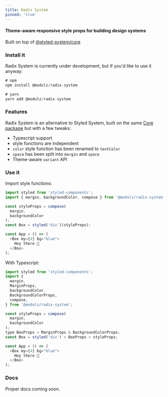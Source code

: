 ```yaml
---
title: Radix System
pinned: 'true'
---
```


<Divider size={2} my={6} />

#### Theme-aware responsive style props for building design systems

Built on top of [@styled-system/core](https://github.com/styled-system/styled-system/tree/master/packages/core)

<Divider size={2} my={6} />

### Install it

Radix System is currently under development, but if you'd like to use it anyway:

```js
# npm
npm install @modulz/radix-system
```

```js
# yarn
yarn add @modulz/radix-system
```

### Features

Radix System is an alternative to Styled System, built on the same [Core package](https://github.com/styled-system/styled-system/tree/master/packages/core) but with a few tweaks:

- Typescript support
- style functions are independent
- `color` style function has been renamed to `textColor`
- `space` has been split into `margin` and `space`
- Theme-aware `variant` API

### Use it

Import style functions:

```js
import styled from 'styled-components';
import { margin, backgroundColor, compose } from '@modulz/radix-system';

const styleProps = compose(
  margin,
  backgroundColor
);
const Box = styled('div')(styleProps);

const App = () => (
  <Box my={4} bg="blue">
    Hey there 👋
  </Box>
);
```

With Typescript:

```js
import styled from 'styled-components';
import {
  margin,
  MarginProps,
  backgroundColor,
  BackgroundColorProps,
  compose,
} from '@modulz/radix-system';

const styleProps = compose(
  margin,
  backgroundColor
);
type BoxProps = MarginProps & BackgroundColorProps;
const Box = styled('div') < BoxProps > styleProps;

const App = () => (
  <Box my={4} bg="blue">
    Hey there 👋
  </Box>
);
```

### Docs

Proper docs coming soon.
